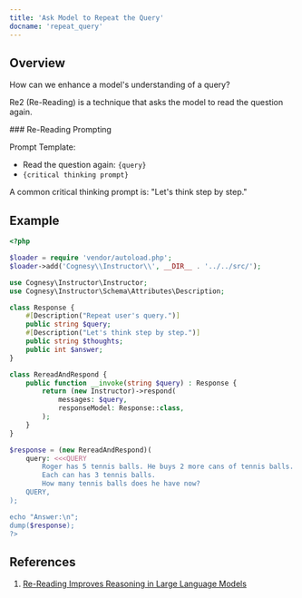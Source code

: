 ---
title: 'Ask Model to Repeat the Query'
docname: 'repeat_query'
---

## Overview

How can we enhance a model's understanding of a query?

Re2 (Re-Reading) is a technique that asks the model to read the question again.

<Tip>
### Re-Reading Prompting

Prompt Template:
 - Read the question again: `{query}`
 - `{critical thinking prompt}`

A common critical thinking prompt is: "Let's think step by step."
</Tip>

## Example

```php
<?php

$loader = require 'vendor/autoload.php';
$loader->add('Cognesy\\Instructor\\', __DIR__ . '../../src/');

use Cognesy\Instructor\Instructor;
use Cognesy\Instructor\Schema\Attributes\Description;

class Response {
    #[Description("Repeat user's query.")]
    public string $query;
    #[Description("Let's think step by step.")]
    public string $thoughts;
    public int $answer;
}

class RereadAndRespond {
    public function __invoke(string $query) : Response {
        return (new Instructor)->respond(
            messages: $query,
            responseModel: Response::class,
        );
    }
}

$response = (new RereadAndRespond)(
    query: <<<QUERY
        Roger has 5 tennis balls. He buys 2 more cans of tennis balls.
        Each can has 3 tennis balls.
        How many tennis balls does he have now?
    QUERY,
);

echo "Answer:\n";
dump($response);
?>
```

## References

 1. [Re-Reading Improves Reasoning in Large Language Models](https://arxiv.org/abs/2309.06275)

